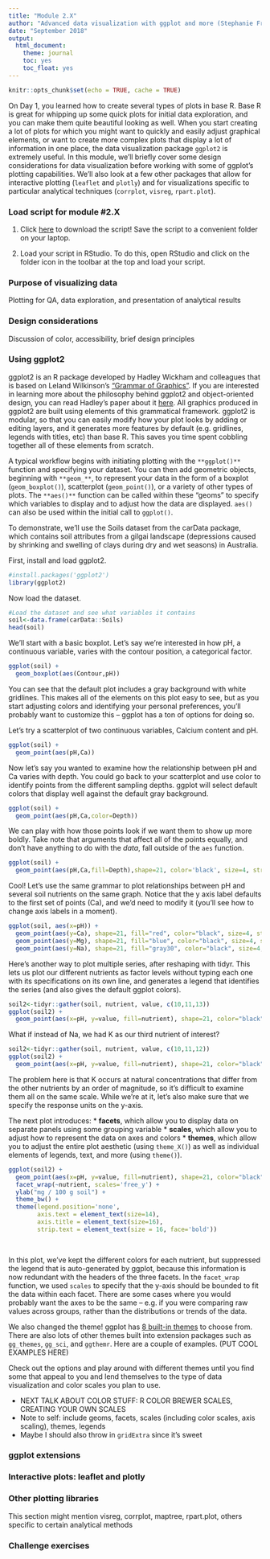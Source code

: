 ---
title: "Module 2.X"
author: "Advanced data visualization with ggplot and more (Stephanie Freund)"
date: "September 2018"
output: 
  html_document: 
    theme: journal
    toc: yes
    toc_float: yes
---

```{r setup, include=FALSE}
knitr::opts_chunk$set(echo = TRUE, cache = TRUE)
```

On Day 1, you learned how to create several types of plots in base R. Base R is great for whipping up some quick plots for initial data exploration, and you can make them quite beautiful looking as well. When you start creating a lot of plots for which you might want to quickly and easily adjust graphical elements, or want to create more complex plots that display a lot of information in one place, the data visualization package `ggplot2` is extremely useful. In this module, we'll briefly cover some design considerations for data visualization before working with some of ggplot's plotting capabilities. We'll also look at a few other packages that allow for interactive plotting (`leaflet` and `plotly`) and for visualizations specific to particular analytical techniques (`corrplot`, `visreg`, `rpart.plot`).

### Load script for module #2.X

1. Click [here]() to download the script! Save the script to a convenient folder on your laptop.

2. Load your script in RStudio. To do this, open RStudio and click on the folder icon in the toolbar at the top and load your script. 

### Purpose of visualizing data
Plotting for QA, data exploration, and presentation of analytical results

### Design considerations
Discussion of color, accessibility, brief design principles

### Using ggplot2

ggplot2 is an R package developed by Hadley Wickham and colleagues that is based on Leland Wilkinson's ["Grammar of Graphics"](https://www.amazon.com/Grammar-Graphics-Statistics-Computing/dp/0387245448). If you are interested in learning more about the philosophy behind ggplot2 and object-oriented design, you can read Hadley's paper about it [here](http://vita.had.co.nz/papers/layered-grammar.pdf). All graphics produced in ggplot2 are built using elements of this grammatical framework. ggplot2 is modular, so that you can easily modify how your plot looks by adding or editing layers, and it generates more features by default (e.g. gridlines, legends with titles, etc) than base R. This saves you time spent cobbling together all of these elements from scratch.

A typical workflow begins with initiating plotting with the `**ggplot()**` function and specifying your dataset. You can then add geometric objects, beginning with `**geom_**`, to represent your data in the form of a boxplot (`geom_boxplot()`), scatterplot (`geom_point()`), or a variety of other types of plots. The `**aes()**` function can be called within these "geoms" to specify which variables to display and to adjust how the data are displayed. `aes()` can also be used within the initial call to `ggplot()`.

To demonstrate, we'll use the Soils dataset from the carData package, which contains soil attributes from a gilgai landscape (depressions caused by shrinking and swelling of clays during dry and wet seasons) in Australia.

First, install and load ggplot2.
```{r}
#install.packages('ggplot2')
library(ggplot2)
```

Now load the dataset.

```{r}
#Load the dataset and see what variables it contains
soil<-data.frame(carData::Soils)
head(soil)
```

We'll start with a basic boxplot. Let's say we're interested in how pH, a continuous variable, varies with the contour position, a categorical factor.  

```{r}
ggplot(soil) +
  geom_boxplot(aes(Contour,pH))
```

You can see that the default plot includes a gray background with white gridlines. This makes all of the elements on this plot easy to see, but as you start adjusting colors and identifying your personal preferences, you'll probably want to customize this -- ggplot has a ton of options for doing so. 

Let's try a scatterplot of two continuous variables, Calcium content and pH.

```{r}
ggplot(soil) +
  geom_point(aes(pH,Ca))
```

Now let's say you wanted to examine how the relationship between pH and Ca varies with depth. You could go back to your scatterplot and use color to identify points from the different sampling depths. ggplot will select default colors that display well against the default gray background.

```{r}
ggplot(soil) +
  geom_point(aes(pH,Ca,color=Depth))
```

We can play with how those points look if we want them to show up more boldly. Take note that arguments that affect all of the points equally, and don't have anything to do with the *data*, fall outside of the `aes` function.

```{r}
ggplot(soil) +
  geom_point(aes(pH,Ca,fill=Depth),shape=21, color='black', size=4, stroke=1.5)
```

Cool! Let's use the same grammar to plot relationships between pH and several soil nutrients on the same graph. Notice that the y axis label defaults to the first set of points (Ca), and we'd need to modify it (you'll see how to change axis labels in a moment).

```{r}
ggplot(soil, aes(x=pH)) +
  geom_point(aes(y=Ca), shape=21, fill="red", color="black", size=4, stroke=1.5) +
  geom_point(aes(y=Mg), shape=21, fill="blue", color="black", size=4, stroke=1.5) +
  geom_point(aes(y=Na), shape=21, fill="gray30", color="black", size=4, stroke=1.5)
```

Here's another way to plot multiple series, after reshaping with tidyr. This lets us plot our different nutrients as factor levels without typing each one with its specifications on its own line, and generates a legend that identifies the series (and also gives the default ggplot colors).

```{r}
soil2<-tidyr::gather(soil, nutrient, value, c(10,11,13))
ggplot(soil2) +
  geom_point(aes(x=pH, y=value, fill=nutrient), shape=21, color="black", size=4, stroke=1.5)
```

What if instead of Na, we had K as our third nutrient of interest?

```{r}
soil2<-tidyr::gather(soil, nutrient, value, c(10,11,12))
ggplot(soil2) +
  geom_point(aes(x=pH, y=value, fill=nutrient), shape=21, color="black", size=4, stroke=1.5)
```

The problem here is that K occurs at natural concentrations that differ from the other nutrients by an order of magnitude, so it's difficult to examine them all on the same scale. While we're at it, let's also make sure that we specify the response units on the y-axis. 

The next plot introduces: 
* **facets**, which allow you to display data on separate panels using some grouping variable 
* **scales**, which allow you to adjust how to represent the data on axes and colors
* **themes**, which allow you to adjust the entire plot aesthetic (using `theme_X()`) as well as individual elements of legends, text, and more (using `theme()`).


```{r fig.height=6, fig.width=14}
ggplot(soil2) +
  geom_point(aes(x=pH, y=value, fill=nutrient), shape=21, color="black", size=4, stroke=1.5) +
  facet_wrap(~nutrient, scales='free_y') +
  ylab("mg / 100 g soil") +
  theme_bw() +
  theme(legend.position='none',
        axis.text = element_text(size=14),
        axis.title = element_text(size=16),
        strip.text = element_text(size = 16, face='bold'))
    
  
```


In this plot, we've kept the different colors for each nutrient, but suppressed the legend that is auto-generated by ggplot, because this information is now redundant with the headers of the three facets. In the `facet_wrap` function, we used `scales` to specify that the y-axis should be bounded to fit the data within each facet. There are some cases where you would probably want the axes to be the same -- e.g. if you were comparing raw values across groups, rather than the distributions or trends of the data.

We also changed the theme! ggplot has [8 built-in themes](http://r4ds.had.co.nz/images/visualization-themes.png) to choose from. There are also lots of other themes built into extension packages such as `gg_themes`, `gg_sci`, and `ggthemr`. Here are a couple of examples.
(PUT COOL EXAMPLES HERE)

Check out the options and play around with different themes until you find some that appeal to you and lend themselves to the type of data visualization and color scales you plan to use.

* NEXT TALK ABOUT COLOR STUFF: R COLOR BREWER SCALES, CREATING YOUR OWN SCALES
* Note to self: include geoms, facets, scales (including color scales, axis scaling), themes, legends
* Maybe I should also throw in `gridExtra` since it's sweet

### ggplot extensions

### Interactive plots: leaflet and plotly

### Other plotting libraries
This section might mention visreg, corrplot, maptree, rpart.plot, others specific to certain analytical methods

### Challenge exercises